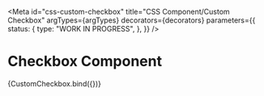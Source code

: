 <!-- @license CC0-1.0 -->


<Meta
  id="css-custom-checkbox"
  title="CSS Component/Custom Checkbox"
  argTypes={argTypes}
  decorators={decorators}
  parameters={{
    status: {
      type: "WORK IN PROGRESS",
    },
  }}
/>

# Checkbox Component

<Canvas>
  <Story
    name="Default"
    args={defaultArgs}
  >
    {CustomCheckbox.bind({})}
  </Story>
</Canvas>

<ArgsTable story="Default" />
